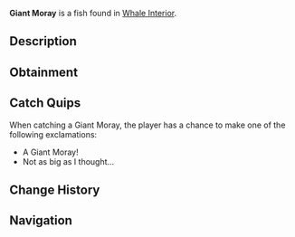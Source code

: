 {{FishInfobox
|image          = Giant Moray.png
|rarity         = Mythical
|sea            = Second Sea
|location       = [[Whale Interior]]
|sublocation    = 
|sources        = Fishing Rod
|radar_location = 
|prog_speed     = -30
|xp             = 2500
|weather        = 
|time           = 
|season         = 
|bait           = Whale Bait
|base_weight    = 40
|base_value     = 5000
|weight_range   = 29
|base_chance    = 5
|base_resil     = 10
}}
'''Giant Moray''' is a {{Rarity|Mythical}} fish found in [[Whale Interior]].

== Description ==
{{Description|A large, sinuous eel with sharp teeth, ruling tropical coral reefs.|Bestiary Entry}}

== Obtainment ==
{{Fish Availability|
Whale Interior
|top_rods      = 
Free Spirit Rod\56241.35\387054.48;
Great Rod of Oscar\50641.52\269705.16;
Astralhook Rod\46863.62\270856.16;
Azure Of Lagoon\43785.15\307301.11;
Frostfire Rod\41099.49\140684.4;
Steady Rod\40183.9\141582.38;
Krampus's Rod\34164.74\140746.02;
Carrot Rod\40935.65\258760.99;
Resourceful Rod\28140.18\175466.59;
Blazebringer Rod\37561.28\249052.11;
Verdant Shear Rod\34639.6\234785.88;
Trident Rod\33097.76\220283.82;
Ethereal Prism Rod\23427.67\153926.81;
Seraphic Rod\22956.79\155600.25;
No-Life Rod\22658.01\159045.13;
Challenger's Rod\21861.51\152838.64;
Rod Of The Exalted One\21664.5\144688.43;
Rod Of The Forgotten Fang\21528.35\146468.61;
Rod Of The Depths\20844.84\143454.76;
Volcanic Rod\20022.86\142283.15;
Depthseeker Rod\19987.2\144448;
Zeus Rod\19905.45\141448.78;
Avalanche Rod\19713.55\142715.98
|recommended   = Free Spirit Rod
}}

== Catch Quips ==
When catching a Giant Moray, the player has a chance to make one of the following exclamations:
* A Giant Moray!
* Not as big as I thought...

== Change History ==
{{Change History|{{subst:Current Version}}}}

== Navigation ==
{{Fish Navbox|Whale Interior}}